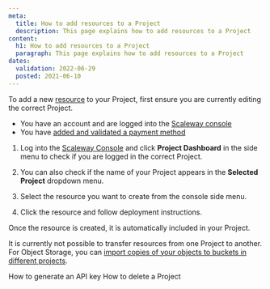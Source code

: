 ```yaml
---
meta:
  title: How to add resources to a Project
  description: This page explains how to add resources to a Project
content:
  h1: How to add resources to a Project
  paragraph: This page explains how to add resources to a Project
dates:
  validation: 2022-06-29
  posted: 2021-06-10
---
```


To add a new [resource](/console/my-project/concepts/#resources) to your Project, first ensure you are currently editing the correct Project. 

<Message type="requirement">

- You have an account and are logged into the [Scaleway console](https://console.scaleway.com) 
- You have [added and validated a payment method](/console/my-account/how-to/manage-billing-information/#how-to-add-a-payment-method)

</Message>

1. Log into the [Scaleway Console](https://console.scaleway.com) and click **Project Dashboard** in the side menu to check if you are logged in the correct Project. 

2. You can also check if the name of your Project appears in the **Selected Project** dropdown menu. 

  <Lightbox src="scaleway-selected-project.webp" alt="" />

3. Select the resource you want to create from the console side menu.

4. Click the resource and follow deployment instructions. 

Once the resource is created, it is automatically included in your Project. 

<Message type="note">

  It is currently not possible to transfer resources from one Project to another. For Object Storage, you can [import copies of your objects to buckets in different projects](/storage/object/api-cli/import-copy/).

</Message>

<Navigation title="See Also">
  <PreviousButton to="/console/my-project/how-to/generate-api-key/">How to generate an API key</PreviousButton>
  <NextButton to="/console/my-project/how-to/delete-a-project/">How to delete a Project</NextButton>
</Navigation>
